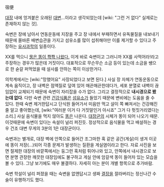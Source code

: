 宿便

[[대장]] 내에 엉겨붙은 오래된 [[대변]]...이라고 생각되었는데 [wiki: "그런 거 없다" 실제로는 존재하지 않는 것].

숙변은 장에 남아서 연동운동에 지장을 주고 장 내에서 부패하면서 유독물질을 내보내기 때문에 올바른 배변습관을 가지고 섬유소를 많이 섭취해야만 이를 제거할 수 있다고 주장하는 [[유사과학]]의 일종이다.

XX를 먹으니 [[폭풍설사|묽은 똥이 쫙쫙 나왔다.]] 이게 바로 숙변이고 그러니까 XX를 사먹어라!라고 주장하는 경우가 많은데 거짓이다. 대표적으로 무슨무슨 소금 등이 있는데 소금을 쌩으로 한 숟갈 퍼먹었을 때 설사를 안하는 쪽이 이상한거다.

의학계에서는 [wiki:"망했어요" 사장되었다고 보면 된다.] 사실 장 자체가 연동운동으로 계속 움직이고, 장 내벽은 점액질로 덮여 있어 매끈매끈한데다가, 세포 분열로 내벽이 끊임없이 교체되기 때문에 숙변이 자리잡을 수가 없다. 그리고 결정적으로 '''내시경으로 봤는데 없다'''. 다만 숙변 관련 [[건강식품]]은 [[섬유소]]가 들었기 때문에 변비에는 도움을 줄 수 있다. 한때 숙변 제거한답시고 단식원 들어가서 미음만 먹고 살이 쪽 빠져서는 건강해진 줄 알고 좋아했는데, [wiki:"여러분 이거 다 거짓말인거 아시죠" 그거 다 헛짓거리였다는 소리.] 사실 음식물을 먹지 않아도 [[똥]]은 나온다. [[대장균]]의 시체가 똥이 되어 나오기 때문. 이것때문에 숙변이 있다는 속설이 널리 퍼진듯. 정상적으로 음식물을 먹고 배설하는 경우 건조 대변 무게의 3분의 1은 대장균이다.

숙변과는 별개로, 대장 벽에 안쪽으로 들어간 조그마한 혹 같은 공간(게실)이 생겨 이곳에 똥이 저장(...)되어 각종 문제가 발생하는 질환을 게실염이라고 한다. 자료 사진을 보면 절제한 대장의 바깥쪽에서는 둥그런 혹처럼 튀어나와 있고, 안쪽에서 내시경으로 보면 분명 관장한 깨끗한 대장임에도 불구하고 게실 안에 암갈색 똥이 들어차 있는 모습을 볼 수 있다. 그냥 보기에도 매우 불결하다. 자세히 아는 분이 개별 항목으로 추가바람.

숙변 학설이 널리 퍼졌을 때는 숙변을 없앤답시고 생짜 [[결장]]을 잘라버리는 정신나간 수술이 유행하기도 했다.
